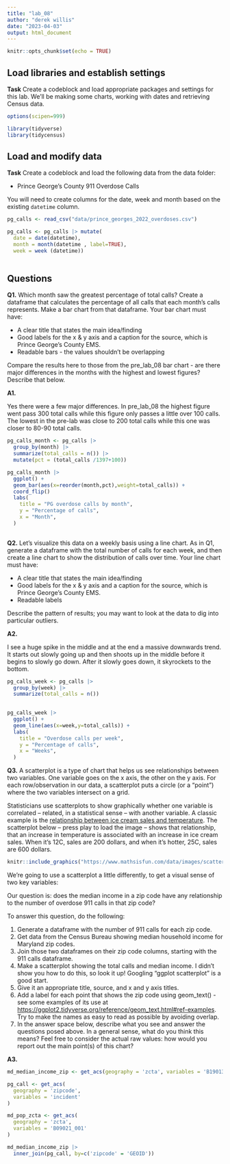 ```yaml
---
title: "lab_08"
author: "derek willis"
date: "2023-04-03"
output: html_document
---
```


```r
knitr::opts_chunk$set(echo = TRUE)
```

## Load libraries and establish settings

**Task** Create a codeblock and load appropriate packages and settings for this lab. We'll be making some charts, working with dates and retrieving Census data.

```r
options(scipen=999)

library(tidyverse)
library(tidycensus)
```

## Load and modify data

**Task** Create a codeblock and load the following data from the data folder:

-   Prince George's County 911 Overdose Calls

You will need to create columns for the date, week and month based on the existing `datetime` column.

```r
pg_calls <- read_csv("data/prince_georges_2022_overdoses.csv")

pg_calls <- pg_calls |> mutate(
  date = date(datetime), 
  month = month(datetime , label=TRUE), 
  week = week (datetime))
  
```

## Questions

**Q1.** Which month saw the greatest percentage of total calls? Create a dataframe that calculates the percentage of all calls that each month's calls represents. Make a bar chart from that dataframe. Your bar chart must have:

-   A clear title that states the main idea/finding
-   Good labels for the x & y axis and a caption for the source, which is Prince George's County EMS.
-   Readable bars - the values shouldn't be overlapping

Compare the results here to those from the pre_lab_08 bar chart - are there major differences in the months with the highest and lowest figures? Describe that below.

**A1.**

Yes there were a few major differences. In pre_lab_08 the highest figure went pass 300 total calls while this figure only passes a little over 100 calls. The lowest in the pre-lab was close to 200 total calls while this one was closer to 80-90 total calls.

```r
pg_calls_month <- pg_calls |>
  group_by(month) |>
  summarize(total_calls = n()) |>
  mutate(pct = (total_calls /1397+100))


```

```r
pg_calls_month |>
  ggplot() +
  geom_bar(aes(x=reorder(month,pct),weight=total_calls)) +
  coord_flip()
  labs(
    title = "PG overdose calls by month",
    y = "Percentage of calls",
    x = "Month",
  )
  
```

**Q2.** Let's visualize this data on a weekly basis using a line chart. As in Q1, generate a dataframe with the total number of calls for each week, and then create a line chart to show the distribution of calls over time. Your line chart must have:

-   A clear title that states the main idea/finding
-   Good labels for the x & y axis and a caption for the source, which is Prince George's County EMS.
-   Readable labels

Describe the pattern of results; you may want to look at the data to dig into particular outliers.

**A2.**

I see a huge spike in the middle and at the end a massive downwards trend. It starts out slowly going up and then shoots up in the middle before it begins to slowly go down. After it slowly goes down, it skyrockets to the bottom.

```r
pg_calls_week <- pg_calls |>
  group_by(week) |>
  summarize(total_calls = n())
  
```

```r
pg_calls_week |>
  ggplot() +
  geom_line(aes(x=week,y=total_calls)) +
  labs(
    title = "Overdose calls per week",
    y = "Percentage of calls",
    x = "Weeks",
  )
```

**Q3.** A scatterplot is a type of chart that helps us see relationships between two variables. One variable goes on the x axis, the other on the y axis. For each row/observation in our data, a scatterplot puts a circle (or a "point") where the two variables intersect on a grid.

Statisticians use scatterplots to show graphically whether one variable is correlated -- related, in a statistical sense -- with another variable. A classic example is the [relationship between ice cream sales and temperature](https://www.mathsisfun.com/data/scatter-xy-plots.html). The scatterplot below -- press play to load the image -- shows that relationship, that an increase in temperature is associated with an increase in ice cream sales. When it's 12C, sales are 200 dollars, and when it's hotter, 25C, sales are 600 dollars.

```r
knitr::include_graphics("https://www.mathsisfun.com/data/images/scatter-ice-cream1.svg")
```

We're going to use a scatterplot a little differently, to get a visual sense of two key variables:

Our question is: does the median income in a zip code have any relationship to the number of overdose 911 calls in that zip code?

To answer this question, do the following:

1.  Generate a dataframe with the number of 911 calls for each zip code.
2.  Get data from the Census Bureau showing median household income for Maryland zip codes.
3.  Join those two dataframes on their zip code columns, starting with the 911 calls dataframe.
4.  Make a scatterplot showing the total calls and median income. I didn't show you how to do this, so look it up! Googling "ggplot scatterplot" is a good start.
5.  Give it an appropriate title, source, and x and y axis titles.
6.  Add a label for each point that shows the zip code using geom_text() - see some examples of its use at <https://ggplot2.tidyverse.org/reference/geom_text.html#ref-examples>. Try to make the names as easy to read as possible by avoiding overlap.
7.  In the answer space below, describe what you see and answer the questions posed above. In a general sense, what do you think this means? Feel free to consider the actual raw values: how would you report out the main point(s) of this chart?

**A3.**

```r
md_median_income_zip <- get_acs(geography = 'zcta', variables = 'B19013_001', state='MD', year=2019)

pg_call <- get_acs(
  geography = 'zipcode',
  variables = 'incident'
)

md_pop_zcta <- get_acs(
  geography = 'zcta',
  variables = 'B09021_001'
)

md_median_income_zip |>
  inner_join(pg_call, by=c('zipcode' = 'GEOID'))
```
